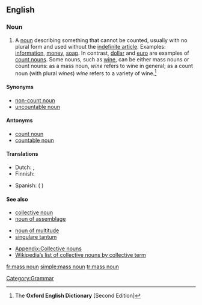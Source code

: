 ==English==

{{rfc|<s>Copyright violation?</s> Definition needs trimming.  Also, ''money'' and ''soap'' can technically go in the same category as ''wine''}}
{{wikipedia}}

===Noun===
{{en-noun|sg=[[mass]] [[noun]]}}

# A [[noun]] describing something that cannot be counted, usually with no plural form and used without the [[indefinite article]]. Examples: [[information]], [[money]], [[soap]].  In contrast, [[dollar]] and [[euro]] are examples of [[count noun]]s. Some nouns, such as [[wine]], can be either mass nouns or count nouns: as a mass noun, ''wine'' refers to wine in general; as a count noun (with plural ''wines'') ''wine'' refers to a variety of wine.<ref name="OED-def">The '''Oxford English Dictionary''' [Second Edition]</ref>

====Synonyms====
* [[non-count noun]]
* [[uncountable noun]]

====Antonyms====
* [[count noun]]
* [[countable noun]]

====Translations====
{{trans-top|noun describing something that cannot be counted}}
* Dutch: {{t|nl|niet-telbaar zelfstandig naamwoord|n}}, {{t|nl|niet-telbaar substantief|n}}
* Finnish: {{t-|fi|ainesana}}
{{trans-mid}}
* Spanish: {{t|es|nombre incontable|m}} ({{t+|es|de}} {{t+|es|sustancia}})
{{trans-bottom}}

====See also====
{{rel-top3|See also}}
* [[collective noun]]
* [[noun of assemblage]]
{{rel-mid3}}
* [[noun of multitude]]
* [[singulare tantum]]
{{rel-mid3}}
* [[Appendix:Collective nouns]]
* [[w:List of collective nouns by collective term|Wikipedia’s list of collective nouns by collective term]]
{{rel-bottom}}

[[Category:Grammar]]

[[fr:mass noun]]
[[simple:mass noun]]
[[tr:mass noun]]